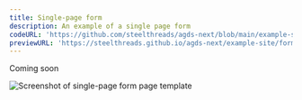 ```yaml
---
title: Single-page form
description: An example of a single page form
codeURL: 'https://github.com/steelthreads/agds-next/blob/main/example-site/pages/form-single-page.tsx'
previewURL: 'https://steelthreads.github.io/agds-next/example-site/form-single-page'
---
```


Coming soon

![Screenshot of single-page form page template](/agds-next/img/templates/single-page-form.jpg)
